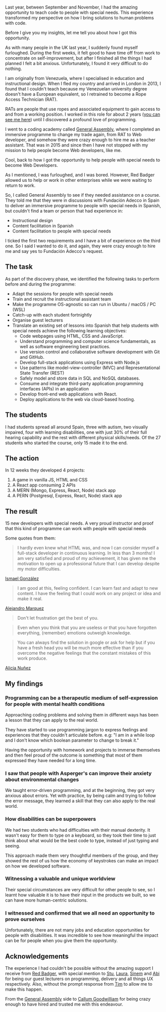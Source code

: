 Last year, between September and November, I had the amazing opportunity to teach code to people with special needs. This experience transformed my perspective on how I bring solutions to human problems with code.

Before I give you my insights, let me tell you about how I got this opportunity.

As with many people in the UK last year, I suddenly found myself furloughed. During the first weeks, it felt good to have time off from work to concentrate on self-improvement, but after I finished all the things I had planned I felt a bit anxious. Unfortunately, I found it very difficult to do nothing.

I am originally from Venezuela, where I specialised in education and instructional design. When I fled my country and arrived in London in 2013, I found that I couldn't teach because my Venezuelan university degree doesn't have a European equivalent, so I retrained to become a Rope Access Technician (RAT).

RATs are people that use ropes and associated equipment to gain access to and from a working position. I worked in this role for about 2 years ([you can see me here](https://www.theguardian.com/artanddesign/2015/jul/20/hanging-by-thread-rats-keep-skyscrapers-standing)) until I discovered a profound love of programming.

I went to a coding academy called [General Assembly][ga], where I completed an immersive programme to change my trade again, from RAT to Web developer, and somehow they were crazy enough to hire me as a teacher assistant. That was in 2015 and since then I have not stopped with my mission to help people become Web developers, like me.

Cool, back to how I got the opportunity to help people with special needs to become Web Developers.

As I mentioned, I was furloughed, and I was bored. However, Red Badger allowed us to help or work in other enterprises while we were waiting to return to work.

So, I called General Assembly to see if they needed assistance on a course. They told me that they were in discussions with Fundación Adecco in Spain to deliver an immersive programme to people with special needs in Spanish, but couldn't find a team or person that had experience in:

- Instructional design
- Content facilitation in Spanish
- Content facilitation to people with special needs

I ticked the first two requirements and I have a bit of experience on the third one. So I said I wanted to do it, and again, they were crazy enough to hire me and say yes to Fundación Adecco's request.

## The task

As part of the discovery phase, we identified the following tasks to perform before and during the programme:

- Adapt the sessions for people with special needs
- Train and recruit the instructional assistant team
- Make the programme OS-agnostic so can run in Ubuntu / macOS / PC (WSL)
- Catch-up with each student fortnightly
- Organise guest lecturers
- Translate an existing set of lessons into Spanish that help students with special needs achieve the following learning objectives:
  - Code webpages using HTML, CSS and JavaScript.
  - Understand programming and computer science fundamentals, as well as software engineering best practices.
  - Use version control and collaborative software development with Git and GitHub.
  - Develop full-stack applications using Express with Node.js
  - Use patterns like model-view-controller (MVC) and Representational State Transfer (REST)
  - Safely model and store data in SQL and NoSQL databases.
  - Consume and integrate third-party application programming interfaces (APIs) in an application
  - Develop front-end web applications with React.
  - Deploy applications to the web via cloud-based hosting.

## The students

I had students spread all around Spain, three with autism, two visually impaired, four with learning disabilities, one with just 30% of their full hearing capability and the rest with different physical skills/needs. Of the 27 students who started the course, only 15 made it to the end.

## The action

In 12 weeks they developed 4 projects:

1. A game in vanilla JS, HTML and CSS
2. A React app consuming 2 APIs
3. A MERN (Mongo, Express, React, Node) stack app
4. A PERN (Postgresql, Express, React, Node) stack app

## The result

15 new developers with special needs. A very proud instructor and proof that this kind of programme can work with people with special needs

Some quotes from them:

> I hardly even knew what HTML was, and now I can consider myself a full-stack developer in continuous learning. In less than 3 months!
> I am very satisfied and proud of my achievement, it has given me the motivation to open up a professional future that I can develop despite my motor difficulties.

[Ismael González](https://www.linkedin.com/in/ismael-gonzalez-garrido-2961a0111/)

> I am good at this, feeling confident. I can learn fast and adapt to new content.
> I have the feeling that I could work on any project or idea and make it real.

[Alejandro Marquez](https://www.linkedin.com/in/alejandro-marquez-seco/)

> Don't let frustration get the best of you.

> Even when you think that you are useless or that you have forgotten everything, (remember) emotions outweigh knowledge.

> You can always find the solution in google or ask for help but if you have a fresh head you will be much more effective than if you overcome the negative feelings that the constant mistakes of this work produce.

[Alicia Nuñez](https://www.linkedin.com/in/alicianunezisaac/)

## My findings

### Programming can be a therapeutic medium of self-expression for people with mental health conditions

Approaching coding problems and solving them in different ways has been a lesson that they can apply to the real world.

They have started to use programming jargon to express feelings and experiences that they couldn't articulate before. e.g: "I am in a while loop and I don't know which boolean parameter to change to break it."

Having the opportunity with homework and projects to immerse themselves and then feel proud of the outcome is something that most of them expressed they have needed for a long time.

### I saw that people with Asperger's can improve their anxiety about environmental changes

We taught error-driven programming, and at the beginning, they got very anxious about errors. Yet with practice, by being calm and trying to follow the error message, they learned a skill that they can also apply to the real world.

### How disabilities can be superpowers

We had two students who had difficulties with their manual dexterity. It wasn't easy for them to type on a keyboard, so they took their time to just think about what would be the best code to type, instead of just typing and seeing.

This approach made them very thoughtful members of the group, and they showed the rest of us how the economy of keystrokes can make an impact on how we developed software.

### Witnessing a valuable and unique worldview

Their special circumstances are very difficult for other people to see, so I learnt how valuable it is to have their input in the products we built, so we can have more human-centric solutions.

### I witnessed and confirmed that we all need an opportunity to prove ourselves

Unfortunately, there are not many jobs and education opportunities for people with disabilities. It was incredible to see how meaningful the impact can be for people when you give them the opportunity.

## Acknowledgements

The experience I had couldn't be possible without the amazing support I receive from [Red Badger](https://red-badger.com/), with special mention to [Stu](https://www.linkedin.com/in/stuartharris4/), [Laura](https://www.linkedin.com/in/laura-hasting/), [Sinem](https://www.linkedin.com/in/sinemerdemli/) and [Abi](https://www.linkedin.com/in/abigailcoe/) for being our guest lecturers on programming, delivery and all things UX respectively. Also, without the prompt response from [Tim](https://www.linkedin.com/in/tim-lee-3a7b9029/) to allow me to make this happen.

From the [General Assembly][ga] side to [Callum Goodwilliam](https://www.linkedin.com/in/callumgoodwilliam/) for being crazy enough to have hired and trusted me with this endeavour.

[ga]: https://generalassemb.ly/
